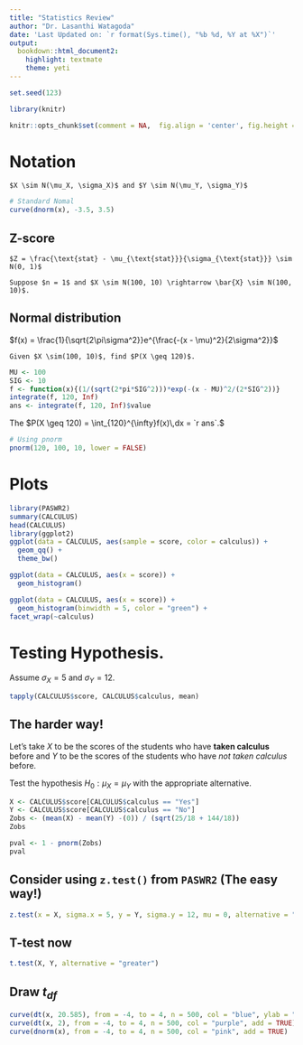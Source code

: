 ```yaml
---
title: "Statistics Review"
author: "Dr. Lasanthi Watagoda"
date: 'Last Updated on: `r format(Sys.time(), "%b %d, %Y at %X")`'
output:
  bookdown::html_document2:
    highlight: textmate
    theme: yeti
---
```


```r

set.seed(123)

library(knitr)

knitr::opts_chunk$set(comment = NA,  fig.align = 'center', fig.height = 5, fig.width = 5, warning = FALSE, message = FALSE, tidy.opts=list(blank = TRUE, width.cutoff= 75))

```

# Notation

```definition
$X \sim N(\mu_X, \sigma_X)$ and $Y \sim N(\mu_Y, \sigma_Y)$
```

```r
# Standard Nomal
curve(dnorm(x), -3.5, 3.5)
```

## Z-score

```definition

$Z = \frac{\text{stat} - \mu_{\text{stat}}}{\sigma_{\text{stat}}} \sim N(0, 1)$
```

```example
Suppose $n = 1$ and $X \sim N(100, 10) \rightarrow \bar{X} \sim N(100, 10)$.
```

## Normal distribution

$f(x) = \frac{1}{\sqrt{2\pi\sigma^2}}e^{\frac{-(x - \mu)^2}{2\sigma^2}}$

```example
Given $X \sim(100, 10)$, find $P(X \geq 120)$.
```

```r
MU <- 100
SIG <- 10
f <- function(x){(1/(sqrt(2*pi*SIG^2)))*exp(-(x - MU)^2/(2*SIG^2))}
integrate(f, 120, Inf)
ans <- integrate(f, 120, Inf)$value
```

The $P(X \geq 120) = \int_{120}^{\infty}f(x)\,dx = `r ans`.$

```r
# Using pnorm
pnorm(120, 100, 10, lower = FALSE)
```

# Plots

```r
library(PASWR2)
summary(CALCULUS)
head(CALCULUS)
library(ggplot2)
ggplot(data = CALCULUS, aes(sample = score, color = calculus)) + 
  geom_qq() + 
  theme_bw()
```



```r
ggplot(data = CALCULUS, aes(x = score)) + 
  geom_histogram() 

```

```r
ggplot(data = CALCULUS, aes(x = score)) + 
  geom_histogram(binwidth = 5, color = "green") + 
facet_wrap(~calculus)
```


# Testing Hypothesis.

Assume $\sigma_X = 5$ and $\sigma_Y=12$.



<!-- # TidyVerse
#library(dplyr)
#CALCULUS %>%
#  group_by(calculus) %>%
#  summarize(MeanScore = mean(score))
# sigX = 5, sigY = 12 -->




```r

tapply(CALCULUS$score, CALCULUS$calculus, mean)

```


## The harder way!

Let's take $X$ to be the scores of the students who have **taken calculus** before and $Y$ to be the scores of the students who have *not taken calculus* before.

Test the hypothesis $H_0: \mu_X = \mu_Y$ with the appropriate alternative.

```r
X <- CALCULUS$score[CALCULUS$calculus == "Yes"]
Y <- CALCULUS$score[CALCULUS$calculus == "No"]
Zobs <- (mean(X) - mean(Y) -(0)) / (sqrt(25/18 + 144/18))
Zobs

pval <- 1 - pnorm(Zobs)
pval
```

## Consider using `z.test()` from `PASWR2` (The easy way!)

```r
z.test(x = X, sigma.x = 5, y = Y, sigma.y = 12, mu = 0, alternative = "greater")
```

## T-test now

```r
t.test(X, Y, alternative = "greater")

```
<!--
# Discuss: Why is the alternative "less" now...
t.test(score ~ calculus, data = CALCULUS, alternative = "less")
-->

## Draw $t_{df}$

```r
curve(dt(x, 20.585), from = -4, to = 4, n = 500, col = "blue", ylab = "")
curve(dt(x, 2), from = -4, to = 4, n = 500, col = "purple", add = TRUE)
curve(dnorm(x), from = -4, to = 4, n = 500, col = "pink", add = TRUE)
```











<!--
## Randomization test

#### Distribute Cards and go through example before this code {-}

```r
obsDIFF <- diff(tapply(CALCULUS$score, CALCULUS$calculus, mean))
obsDIFF
R <- 1000
TS <- numeric(R)
set.seed(123)
for(i in 1:R){
  index <- sample(length(CALCULUS$score), 18, replace = FALSE)
  TS[i] <- mean(CALCULUS$score[index]) - mean(CALCULUS$score[-index])
}
pvalue <- (sum(TS >= obsDIFF) + 1)/(R + 1)
pvalue
```

## Another approach using the standardized t

```r
obsDIFF <- t.test(score ~ calculus, data = CALCULUS, alternative = "less")$stat
obsDIFF
R <- 1000
TS <- numeric(R)
set.seed(123)
for(i in 1:R){
  TS[i] <- t.test(score ~ sample(calculus), data = CALCULUS, alternative = "less")$stat
}
pvalue <- (sum(TS <= obsDIFF) + 1)/(R + 1)
pvalue
```

## What about a Confidence Interval? --- Bootstrap
**Key concept sample with replacement!**

```r
R <- 1000
TS <- numeric(R)
set.seed(123)
for(i in 1:R){
  xbar1 <- mean(sample(X, 18, replace = TRUE))
  xbar2 <- mean(sample(Y, 18, replace = TRUE))
  TS[i] <- xbar1 - xbar2
}
hist(TS, breaks = "Scott")
# With ggplot2 (note have to pass Data Frame)
DF <- data.frame(x = TS)
library(ggplot2)
ggplot(data = DF, aes(x = x)) + 
  geom_density(fill = "purple", alpha = 0.2) + 
  theme_bw()
#
CI <- quantile(TS, probs = c(0.025, 0.975))  # 95% Percentile Boostrap CI
CI 
#
p <- ggplot(data = DF, aes(x = x, y = ..density..)) + 
  geom_density(fill = "red", alpha = 0.8) + 
  theme_bw()
x.dens <- density(TS)
df.dens <- data.frame(x = x.dens$x, y = x.dens$y)
p + geom_area(data = subset(df.dens, x >= CI[1] & x <= CI[2]), aes(x = x, y = y), fill = "blue", alpha = .3)
```

## Simple Linear Regression

```r
library(ggvis)
ggvis(data = GRADES, x = ~sat, y = ~gpa) %>% 
  layer_points() %>% 
  layer_model_predictions(model = "lm", formula = gpa ~ sat)
```

```r
slr.mod <- lm(gpa ~ sat, data = GRADES)
summary(slr.mod)
par(mfrow = c(2, 2))
plot(slr.mod)
par(mfrow = c(1, 1))
```

-->